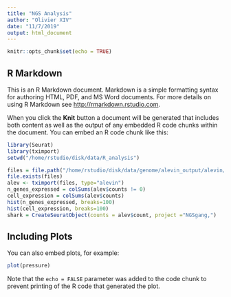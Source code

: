```yaml
---
title: "NGS Analysis"
author: "Olivier XIV"
date: "11/7/2019"
output: html_document
---
```


```r
knitr::opts_chunk$set(echo = TRUE)
```

## R Markdown

This is an R Markdown document. Markdown is a simple formatting syntax for authoring HTML, PDF, and MS Word documents. For more details on using R Markdown see <http://rmarkdown.rstudio.com>.

When you click the **Knit** button a document will be generated that includes both content as well as the output of any embedded R code chunks within the document. You can embed an R code chunk like this:

```r
library(Seurat)
library(tximport)
setwd("/home/rstudio/disk/data/R_analysis")

```


```r
files = file.path("/home/rstudio/disk/data/genome/alevin_output/alevin/quants_mat.gz")
file.exists(files)
alev <- tximport(files, type="alevin")
n_genes_expressed = colSums(alev$counts != 0)
cell_expression = colSums(alev$counts)
hist(n_genes_expressed, breaks=100)
hist(cell_expression, breaks=100)
shark = CreateSeuratObject(counts = alev$count, project ="NGSgang,")

```

## Including Plots

You can also embed plots, for example:

```r
plot(pressure)
```

Note that the `echo = FALSE` parameter was added to the code chunk to prevent printing of the R code that generated the plot.
